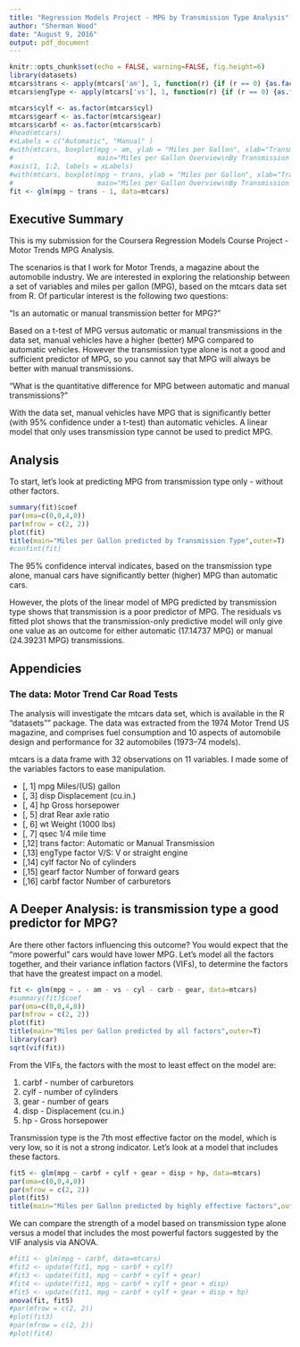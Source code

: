 ```yaml
---
title: "Regression Models Project - MPG by Transmission Type Analysis"
author: "Sherman Wood"
date: "August 9, 2016"
output: pdf_document
---
```

```r
knitr::opts_chunk$set(echo = FALSE, warning=FALSE, fig.height=6)
library(datasets)
mtcars$trans <- apply(mtcars['am'], 1, function(r) {if (r == 0) {as.factor('Automatic')} else {as.factor('Manual')}})
mtcars$engType <- apply(mtcars['vs'], 1, function(r) {if (r == 0) {as.factor('V')} else {as.factor('S')}})

mtcars$cylf <- as.factor(mtcars$cyl)
mtcars$gearf <- as.factor(mtcars$gear)
mtcars$carbf <- as.factor(mtcars$carb)
#head(mtcars)
#xLabels = c("Automatic", "Manual" )
#with(mtcars, boxplot(mpg ~ am, ylab = "Miles per Gallon", xlab="Transmission", 
#                     main="Miles per Gallon Overview\nBy Transmission Type", xaxt="n"))
#axis(1, 1:2, labels = xLabels)
#with(mtcars, boxplot(mpg ~ trans, ylab = "Miles per Gallon", xlab="Transmission", 
#                     main="Miles per Gallon Overview\nBy Transmission Type"))
fit <- glm(mpg ~ trans - 1, data=mtcars)
```
## Executive Summary
This is my submission for the Coursera Regression Models Course Project - Motor Trends MPG Analysis.

The scenarios is that I work for Motor Trends, a magazine about the automobile industry. We are interested in exploring the relationship between a set of variables and miles per gallon (MPG), based on the mtcars data set from R. Of particular interest is the following two questions:

“Is an automatic or manual transmission better for MPG?”

Based on a t-test of MPG versus automatic or manual transmissions in the data set, manual vehicles have a higher (better) MPG compared to automatic vehicles. However the transmission type alone is not a good and sufficient predictor of MPG, so you cannot say that MPG will always be better with manual transmissions.

"What is the quantitative difference for MPG between automatic and manual transmissions?"

With the data set, manual vehicles have MPG that is significantly better (with 95% confidence under a t-test) than automatic vehicles. A linear model that only uses transmission type cannot be used to predict MPG.

## Analysis

To start, let's look at predicting MPG from transmission type only - without other factors.
```r
summary(fit)$coef
par(oma=c(0,0,4,0))
par(mfrow = c(2, 2))
plot(fit)
title(main="Miles per Gallon predicted by Transmission Type",outer=T)
#confint(fit)
```
The 95% confidence interval indicates, based on the transmission type alone, manual cars have significantly better (higher) MPG than automatic cars.

However, the plots of the linear model of MPG predicted by transmission type shows that transmission is a poor predictor of MPG. The residuals vs fitted plot shows that the transmission-only predictive model will only give one value as an outcome for either automatic (17.14737 MPG) or manual (24.39231 MPG) transmissions.
\newpage

## Appendicies

### The data: Motor Trend Car Road Tests

The analysis will investigate the mtcars data set, which is available in the R "datasets"" package. The data was extracted from the 1974 Motor Trend US magazine, and comprises fuel consumption and 10 aspects of automobile design and performance for 32 automobiles (1973–74 models).

mtcars is a data frame with 32 observations on 11 variables. I made some of the variables factors to ease manipulation.

* [, 1]	 mpg	 Miles/(US) gallon
* [, 3]	 disp	 Displacement (cu.in.)
* [, 4]	 hp	 Gross horsepower
* [, 5]	 drat	 Rear axle ratio
* [, 6]	 wt	 Weight (1000 lbs)
* [, 7]	 qsec	 1/4 mile time
* [,12]	 trans	 factor: Automatic or Manual Transmission
* [,13]	 engType factor	 V/S: V or straight engine
* [,14]	 cylf	 factor No of cylinders
* [,15]	 gearf factor Number of forward gears
* [,16]	 carbf factor Number of carburetors

## A Deeper Analysis: is transmission type a good predictor for MPG?

Are there other factors influencing this outcome? You would expect that the "more powerful" cars would have lower MPG. Let's model all the factors together, and their variance inflation factors (VIFs), to determine the factors that have the greatest impact on a model.

```r
fit <- glm(mpg ~ . - am - vs - cyl - carb - gear, data=mtcars)
#summary(fit)$coef
par(oma=c(0,0,4,0))
par(mfrow = c(2, 2))
plot(fit)
title(main="Miles per Gallon predicted by all factors",outer=T)
library(car)
sqrt(vif(fit))
```

From the VIFs, the factors with the most to least effect on the model are:

1. carbf - number of carburetors
2. cylf - number of cylinders
3. gear - number of gears
4. disp - Displacement (cu.in.)
5. hp - Gross horsepower

Transmission type is the 7th most effective factor on the model, which is very low, so it is not a strong indicator. Let's look at a model that includes these factors.

``` r
fit5 <- glm(mpg ~ carbf + cylf + gear + disp + hp, data=mtcars)
par(oma=c(0,0,4,0))
par(mfrow = c(2, 2))
plot(fit5)
title(main="Miles per Gallon predicted by highly effective factors",outer=T)
```
We can compare the strength of a model based on transmission type alone versus a model that includes the most powerful factors suggested by the VIF analysis via ANOVA.

``` r
#fit1 <- glm(mpg ~ carbf, data=mtcars)
#fit2 <- update(fit1, mpg ~ carbf + cylf)
#fit3 <- update(fit1, mpg ~ carbf + cylf + gear)
#fit4 <- update(fit1, mpg ~ carbf + cylf + gear + disp)
#fit5 <- update(fit1, mpg ~ carbf + cylf + gear + disp + hp)
anova(fit, fit5)
#par(mfrow = c(2, 2))
#plot(fit3)
#par(mfrow = c(2, 2))
#plot(fit4)
```

